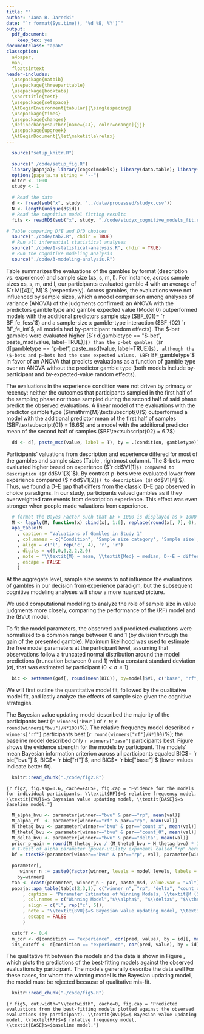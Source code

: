 ```yaml
---
title: ""
author: "Jana B. Jarecki"
date: "`r format(Sys.time(), '%d %B, %Y')`"
output:
  pdf_document:
    keep_tex: yes
documentclass: "apa6"
classoption:
  a4paper,
  man,
  floatsintext
header-includes:
  \usepackage{natbib}
  \usepackage{threeparttable}
  \usepackage{booktabs}
  \shorttitle{test}
  \usepackage{setspace}
  \AtBeginEnvironment{tabular}{\singlespacing}
  \usepackage{times}
  \usepackage{changes}
  \definechangesauthor[name={JJ}, color=orange]{jj}
  \usepackage{upgreek}
  \AtBeginDocument{\let\maketitle\relax}
---
```


```r
  source("setup_knitr.R")
```

```r
  source("./code/setup_fig.R")
  library(papaja); library(cogscimodels); library(data.table); library(BayesFactor); library(brms)
  options(papaja.na_string = "--")
  niter <- 1000
  study <- 1
```

```r
  # Read the data
  d <- fread(sub("x", study, "../data/processed/studyx.csv"))
  N <- length(unique(d$id))
  # Read the cognitive model fitting results
  fits <- readRDS(sub("x", study, "./code/studyx_cognitive_models_fit.rds"))  
```

```r
# Table comparing DfE and DfD choices
  source("./code/tab2.R", chdir = TRUE)
  # Run all inferential statistical analyses  
  source("./code/1-statistical-analysis.R", chdir = TRUE)
  # Run the cognitive modeling analysis
  source("./code/3-modeling-analysis.R")
```

\subsubsection{Evaluations of gambles and sample sizes}
Table \ref{tab:means_study1} summarizes the evaluations of the gambles by format (description vs. experience) and sample size (xs, s, m, l). For instance, across sample sizes xs, s, m, and l, our participants evaluated gamble 4 with an average of $`r M[[4]][, M]`$ (respectively). Across gambles, the evaluations were not influenced by sample sizes, which a model comparison among analyses of variance (ANOVA) of the judgments confirmed: an ANOVA with the predictors gamble type and gamble expected value (Model 0) outperformed models with the additional predictors sample size ($BF_{01}= `r BF_fe_fess`$) and a sample-size x gamble-type interaction ($BF_{02} `r BF_fe_int`$, all models had by-participant random effects). The \$-bet gambles  were evaluated higher ($`r d[gambletype == "$-bet", paste_msd(value, label=TRUE)]`$) than the p-bet gambles ($`r d[gambletype == "p-bet", paste_msd(value, label=TRUE)]`$), although the \$-bets and p-bets had the same expected values, $BF `r BF_gambletype`$ in favor of an ANOVA that predicts evaluations as a function of gamble type  over an ANOVA without the predictor gamble type (both models include by-participant and by-expected-value random effects).


The evaluations in the experience condition were not driven by primacy or recency: neither the outcomes that participants sampled in the first half of the sampling phase nor those sampled during the second half of said phase predict the observed evaluations. A linear model of the evaluations with the predictor gamble type ($\mathrm{M}\textsubscript{0}$) outperformed a model with the additional predictor mean of the first half of samples ($BF\textsubscript{01} = 16.6$) and a model with the additional predictor mean of the second half of samples ($BF\textsubscript{02} = 6.7$)

```r
  dd <- d[, paste_msd(value, label = T), by = .(condition, gambletype)]
```

\textit{Description versus experience.}
Participants' valuations from description and experience differed for most of the gambles and sample sizes (Table \ref{tab:means_study1}, rightmost column). The \$-bets were evaluated higher based on experience ($`r dd$V1[1]`$) compared to description ($`r dd$V1[3]`$). By contrast p-bets were evaluated lower from experience compared ($`r dd$V1[2]`$) to description ($`r dd$V1[4]`$). Thus, we found a D--E gap that differs from the classic D--E gap observed in choice paradigms. In our study, participants valued gambles as if they overweighted rare events from description \textit{and} experience. This effect was even stronger when people made valuations from experience.


```r
  # format the Bayes Factor such that BF > 1000 is displayed as > 1000
  M <- lapply(M, function(x) cbind(x[, 1:6], replace(round(x[, 7], 0), round(x[, 7], 0) > 1000, ">1000")))
  apa_table(M
    , caption = "Valuations of Gambles in Study 1"
    , col.names = c("Condition", 'Sample size category', 'Sample size', '\\textit{Med}', '\\textit{M}', 'D--E', 'D--E:$BF\\textsubscript{10}$')
    , align = c('l', rep('c', 4), 'r', 'r')
    , digits = c(0,0,0,2,2,2,0)
    , note = '\\textit{M} = mean, \\textit{Med} = median, D--E = difference between mean description-based valuations and experience-based valuations, $BF\\textsubscript{10}$ = Bayes Factor quantifying the evidence for a linear model $\\mathrm{M}\\textsubscript{1}$ predicting that valuations differ between description and experience over a linear model $\\mathrm{M}\\textsubscript{0}$ predicting no such differences; both models models contain a by-participant random effect. Gambles IDs 1, 2, and 3 are \\$-bets; Gamble IDs 4, 5, and 6 are p-bets.'
    , escape = FALSE
    )
```

At the aggregate level, sample size seems to not influence the evaluations of gambles in our decision from experience paradigm, but the subsequent cognitive modeling analyses will show a more nuanced picture.

\subsubsection{Cognitive modeling}
We used computational modeling to analyze the role of sample size in value judgments more closely, comparing the performance of the \added[id=jj]{relative frequency} (RF) model and the \added[id=jj]{Bayesian value updating} (BVU) model. \added[id=jj]{The models were compared to a baseline model, which predicts a constant evaluation equal to the mean individual evaluation (sensible models are expected to outperform this baseline model).}

\textit{Modeling Procedure.} 
To fit the model parameters, the observed and predicted evaluations were normalized to a common range between 0 and 1 (by division through the gain of the presented gamble). Maximum likelihood was used to estimate the free model parameters at the participant level, assuming that observations follow a truncated normal distribution around the model predictions (truncation between 0 and 1) with a constant standard deviation ($\sigma$), that was estimated by participant ($0 < \sigma \leq 1$). \added[id=jj]{Therefore, the relative frequency model has two free parameters, $\sigma$ and the power utility exponent $\alpha$ ($0 \leq \alpha \leq 20$). The Bayesian value updating model has four free parameters, the gain prior $\theta_G$ ($0 \leq \theta_G \leq 2$), the learning rate $\delta$ ($0 \leq \delta \leq 10$), $\alpha$ and $\sigma$, with the prior on zero outcomes constrained to $\theta_0=2-\theta_G$. The baseline model had two free parameters, the mean evaluation $\mu$ and $\sigma$. We estimated the parameters using an augmented Lagrange multiplier method \citep[Rsolnp package, version 1.16]{Ghalanos2015}. Models were compared based on evidence strength and BIC weights from the Bayesian information criterion (BIC) \cite[evidence in favor of a model compared to the individually best-fitting model][]{Kass1995, Lewandowsky2011}. Higher weights indicate stronger evidence for a model.}



```r
  bic <- setNames(gof[, round(mean(BIC)), by=model]$V1, c("base", "rf", "bvu"))
```

We will first outline the quantitative model fit, followed by the qualitative model fit, and lastly analyze the effects of sample size given the cognitive strategies.

\textit{Quantitative Model Fit.}
The Bayesian value updating model described the majority of the participants best (`r winners["bvu"]` of `r N`; `r round(winners["bvu"]/N*100)`\%). The relative frequency model described `r winners["rf"]` participants best (`r round(winners["rf"]/N*100)`\%); the baseline model described only `r winners["base"]` participants best. Figure \ref{fig:fig2} shows the evidence strength for the models by participant. The models' mean Bayesian information criterion across all participants equaled BIC\textsubscript{BVU}$= `r bic["bvu"]`$, BIC\textsubscript{RF}$= `r bic["rf"]`$, and BIC\textsubscript{BASE}$= `r bic["base"]`$ (lower values indicate better fit).


```r
  knitr::read_chunk("./code/fig2.R")
```

```{r fig2, fig.asp=0.6, cache=FALSE, fig.cap = "Evidence for the models for individual participants. \\textit{RF}$=$ relative frequency model, \\textit{BVU}$=$ Bayesian value updating model, \\textit{BASE}$=$ Baseline model."}
```


```r
  M_alpha_bvu <- parameter[winner=="bvu" & par=="rp", mean(val)]
  M_alpha_rf  <- parameter[winner=="rf" & par=="rp", mean(val)]
  M_thetag_bvu <- parameter[winner=="bvu" & par=="count_x", mean(val)]
  M_theta0_bvu <- parameter[winner=="bvu" & par=="count_0", mean(val)]
  M_delta_bvu <- parameter[winner=="bvu" & par=="delta", mean(val)]
  prior_p_gain = round(M_thetag_bvu / (M_theta0_bvu + M_thetag_bvu) * 100)
  # T-test of alpha parameter (power-utility exponent) called "rp" here
  bf = ttestBF(parameter[winner=="bvu" & par=="rp", val], parameter[winner=="rf" & par=="rp", val])
```

\added[id=jj]{
The estimated parameter of the best-fitting models, which Table \ref{tab:study1_parameter} summarizes, reveal that the power utility exponent ($\alpha$) did not differ for the participants that were described by a Bayesian value updating strategy ($M_{\alpha}= `r M_alpha_bvu`$) and those using a relative frequency strategy ($M_{\alpha}=`r M_alpha_rf`$), $\Delta$ `r apa_print(bf)$full_result`. Participants using the Bayesian strategy had, on average, a prior belief that gains occur with `r prior_p_gain`\% (gain prior $\theta_G = `r M_thetag_bvu`$; zero-outcome prior $\theta_0 = `r M_theta0_bvu`$). Also, their estimated learning rate $\delta$ was anti-conservative ($M_{\delta}=`r M_delta_bvu`$; values $>$ 1 are liberal, 1 is optimal Bayesian, $<$ 1 is conservative learning). The liberal learning rate is unusual given that previous work has found conservative learning \citep{Edwards1967,Tauber2017}. The liberal learning in our data can be explained by that participants repeatedly sampled from the same set of gambles.
}

```r
  parameter[,
     winner_n := paste0(factor(winner, levels = model_levels, labels = model_labels), " (\\textit{n}$=$", ..winners[winner], ")"),
    by=winner]
  tab <- dcast(parameter, winner_n ~ par, paste_msd, value.var = "val")
  papaja::apa_table(tab[c(2,3,1), c("winner_n", "rp", "delta", "count_x","m", "sigma")]
      , caption = "Parameter Estimates of Winning Models, \\textit{M (SD)}"
      , col.names = c("Winning Model","$\\alpha$", "$\\delta$", "$\\theta_G$","$\\mu$","$\\sigma$")
      , align = c("l", rep("c", 5)),
      , note = "\\textit{BVU}$=$ Bayesian value updating model, \\textit{RF}$=$ relative frequency model, \\textit{BASE}$=$baseline model. Parameters denote: $\\alpha=$ power utility exponent, $\\theta_G$ gain prior, $\\mu=$ mean evaluation, $\\sigma$ standard deviation."
      , escape = FALSE
      )
```

```r
  cutoff <- 0.4
  m_cor <- d[condition == "experience", cor(pred, value), by = id][, mean(V1)]
  ids_cutoff <- d[condition == "experience", cor(pred, value), by = id][V1 < cutoff]$id
```

\textit{Qualitative Model Fit.}
The qualitative fit between the models and the data is shown in Figure \ref{fig:fig5}, which plots the predictions of the best-fitting models against the observed evaluations by participant. The models generally describe the data well \added[id=jj]{($M r\textsubscript{pred,obs} = `r m_cor`$), except in four cases, where even the winning model fails to resemble the data qualitatively (participants `r sort(ids_cutoff)`, with $r\textsubscript{pred,obs} < `r cutoff`$).} For these cases, for whom the winning model is the Bayesian updating model, the model must be rejected because of qualitative mis-fit.\footnote{As robustness check we repeated the model comparison with subjective probability weighting, using Prelec’s single parameter weighting function. This weighting function incorporates non-linearities in the perception of probabilities. However, the quantitative results of the probability weighting model and the utility model, we favored a utility model without probability weighting.}



```r
  knitr::read_chunk("./code/fig5.R")
```
```{r fig5, out.width="\\textwidth", cache=0, fig.cap = "Predicted evaluations from the best-fitting models plotted against the observed evaluations (by participant). \\textit{BVU}$=$ Bayesian value updating model, \\textit{RF}$=$ relative frequency model, \\textit{BASE}$=$baseline model."}
```

\added[id=jj]{
The cognitive modeling results thus show that most participants were described by a Bayesian strategy, and a minority by a relative-frequency strategy. This strategy heterogeneity helps understanding the behavioral null finding---that sample size seemed to have no effect on valuations---that were observed at the aggregate level (Table \ref{tab:means_study1}). The aggregate analysis fails to take the individual differences in learning strategies into account, while participants are best described by a mixture of strategies. Moreover, the aggregate analysis also fails to account for differences in the prior beliefs about gain probabilities.
}